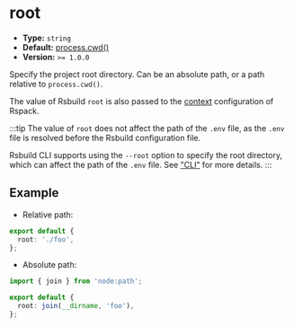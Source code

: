 # root

- **Type:** `string`
- **Default:** [process.cwd()](https://nodejs.org/api/process.html#processcwd)
- **Version:** `>= 1.0.0`

Specify the project root directory. Can be an absolute path, or a path relative to `process.cwd()`.

The value of Rsbuild `root` is also passed to the [context](https://rspack.rs/config/context) configuration of Rspack.

:::tip
The value of `root` does not affect the path of the `.env` file, as the `.env` file is resolved before the Rsbuild configuration file.

Rsbuild CLI supports using the `--root` option to specify the root directory, which can affect the path of the `.env` file. See ["CLI"](/guide/basic/cli) for more details.
:::

## Example

- Relative path:

```ts title="rsbuild.config.ts"
export default {
  root: './foo',
};
```

- Absolute path:

```ts title="rsbuild.config.ts"
import { join } from 'node:path';

export default {
  root: join(__dirname, 'foo'),
};
```
